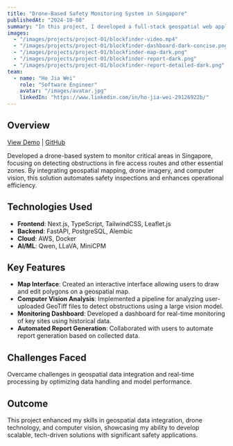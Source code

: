 ```yaml
---
title: "Drone-Based Safety Monitoring System in Singapore"
publishedAt: "2024-10-08"
summary: "In this project, I developed a full-stack geospatial web application, utilising Next.js, Tailwind CSS, TypeScript, and Leaflet.js for the frontend, and FastAPI, PostgreSQL, and ORM for the backend, coordinating with a team of six developers for technical guidance and liaising with stakeholders to ensure alignment with user requirements."
images:
  - "/images/projects/project-01/blockfinder-video.mp4"
  - "/images/projects/project-01/blockfinder-dashboard-dark-concise.png"
  - "/images/projects/project-01/blockfinder-map-dark.png"
  - "/images/projects/project-01/blockfinder-report-dark.png"
  - "/images/projects/project-01/blockfinder-report-detailed-dark.png"
team:
  - name: "Ho Jia Wei"
    role: "Software Engineer"
    avatar: "/images/avatar.jpg"
    linkedIn: "https://www.linkedin.com/in/ho-jia-wei-29126922b/"
---
```


## Overview

[View Demo](https://drive.google.com/file/d/1OZe27jTLrg5-I8nNqoCuN60_aMf82HXR/view?usp=sharing)
| 
[GitHub](https://github.com/jiaweiho72/Blockfinder)

Developed a drone-based system to monitor critical areas in Singapore, focusing on detecting obstructions in fire access routes and other essential zones. By integrating geospatial mapping, drone imagery, and computer vision, this solution automates safety inspections and enhances operational efficiency.

## Technologies Used

- **Frontend**: Next.js, TypeScript, TailwindCSS, Leaflet.js
- **Backend**: FastAPI, PostgreSQL, Alembic
- **Cloud**: AWS, Docker
- **AI/ML**: Qwen, LLaVA, MiniCPM

## Key Features

- **Map Interface**: Created an interactive interface allowing users to draw and edit polygons on a geospatial map.
- **Computer Vision Analysis**: Implemented a pipeline for analyzing user-uploaded GeoTiff files to detect obstructions using a large vision model.
- **Monitoring Dashboard**: Developed a dashboard for real-time monitoring of key sites using historical data.
- **Automated Report Generation**: Collaborated with users to automate report generation based on collected data.

## Challenges Faced

Overcame challenges in geospatial data integration and real-time processing by optimizing data handling and model performance.

## Outcome
This project enhanced my skills in geospatial data integration, drone technology, and computer vision, showcasing my ability to develop scalable, tech-driven solutions with significant safety applications.